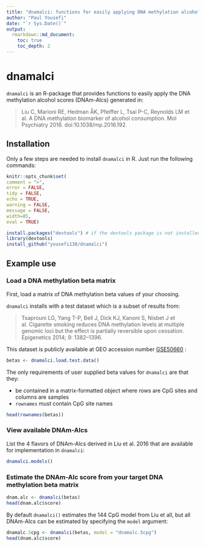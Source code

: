 ```yaml
---
title: "dnamalci: functions for easily applying DNA methylation alcohol scores"
author: "Paul Yousefi"
date: "`r Sys.Date()`"
output: 
  rmarkdown::md_document:
    toc: true
    toc_depth: 2
---
```



# dnamalci

`dnamalci` is an R-package that provides functions to easily apply the DNA methylation alcohol scores (DNAm-Alcs) generated in:

> Liu C, Marioni RE, Hedman ÅK, Pfeiffer L, Tsai P-C, Reynolds LM et al. A DNA methylation biomarker of alcohol consumption. Mol Psychiatry 2016. doi:10.1038/mp.2016.192.


## Installation

Only a few steps are needed to install `dnamalci` in R. Just run the following commands:

```r
knitr::opts_chunk$set(
comment = ">",
error = FALSE,
tidy = FALSE,
echo = TRUE, 
warning = FALSE, 
message = FALSE,
width=85,
eval = TRUE)
```

```r
install.packages("devtools") # if the devtools package is not installed
library(devtools)
install_github("yousefi138/dnamalci")
```

## Example use

### Load a DNA methylation beta matrix

First, load a matrix of DNA methylation beta values of your choosing. 

`dnamalci` installs with a test dataset which is a subset of results from:

>Tsaprouni LG, Yang T-P, Bell J, Dick KJ, Kanoni S, Nisbet J et al. Cigarette smoking reduces DNA methylation levels at multiple genomic loci but the effect is partially reversible upon cessation. Epigenetics 2014; 9: 1382–1396.

This dataset is publicly available at GEO accession number [GSE50660](https://www.ncbi.nlm.nih.gov/geo/query/acc.cgi?acc=GSE50660) : 

```r
betas <- dnamalci.load.test.data()
```

The only requirements of user supplied beta values for `dnamalci` are that they:

* be contained in a matrix-formatted object where rows are CpG sites and columns are samples
* `rownames` must contain CpG site names 

```r
head(rownames(betas))
```

### View available DNAm-Alcs

List the 4 flavors of DNAm-Alcs derived in Liu et al. 2016 that are available for implementation in `dnamalci`:

```r
dnamalci.models()
```

### Estimate the DNAm-Alc score from your target DNA methylation beta matrix

```r
dnam.alc <- dnamalci(betas)
head(dnam.alc$score)
```

By default `dnamalci()` estimates the 144 CpG model from Liu et all, but all DNAm-Alcs can be estimated by specifying the `model` argument:

```r
dnamalc.5cpg <- dnamalci(betas, model = "dnamalc.5cpg")
head(dnam.alc$score)
```


